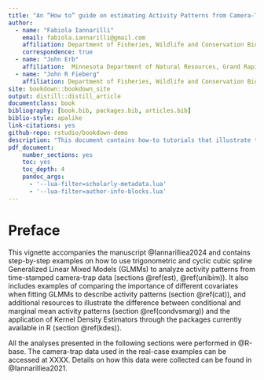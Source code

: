 ```yaml
--- 
title: "An “How to” guide on estimating Activity Patterns from Camera-Trap Data using a Hierarchical Modeling approach:\n tutorials"
author: 
  - name: "Fabiola Iannarilli"
    email: fabiola.iannarilli@gmail.com
    affiliation: Department of Fisheries, Wildlife and Conservation Biology, St. Paul, Minnesota, USA
    correspondence: true
  - name: "John Erb"
    affiliation:  Minnesota Department of Natural Resources, Grand Rapids, Minnesota, USA
  - name: "John R Fieberg"
    affiliation: Department of Fisheries, Wildlife and Conservation Biology, St. Paul, Minnesota, USA
site: bookdown::bookdown_site
output: distill::distill_article
documentclass: book
bibliography: [book.bib, packages.bib, articles.bib]
biblio-style: apalike
link-citations: yes
github-repo: rstudio/bookdown-demo
description: "This document contains how-to tutorials that illustrate the use of hierarchical models for the analysis of activity patterns. It accompanies the manuscript Iannarilli et al. 202?."
pdf_document: 
    number_sections: yes
    toc: yes
    toc_depth: 4
    pandoc_args:
      - '--lua-filter=scholarly-metadata.lua'
      - '--lua-filter=author-info-blocks.lua'
---
```


# Preface {#preface}

This vignette accompanies the manuscript @Iannarilliea2024 and contains step-by-step examples on how to use trigonometric and cyclic cubic spline Generalized Linear Mixed Models (GLMMs) to analyze activity patterns from time-stamped camera-trap data (sections \@ref(est), \@ref(unibim)). It also includes examples of comparing the importance of different covariates when fitting GLMMs to describe activity patterns (section \@ref(cat)), and additional resources to illustrate the difference between conditional and marginal mean activity patterns (section \@ref(condvsmarg)) and the application of Kernel Density Estimators through the packages currently available in R (section \@ref(kdes)).

All the analyses presented in the following sections were performed in @R-base. The camera-trap data used in the real-case examples can be accessed at XXXX. Details on how this data were collected can be found in @Iannarilliea2021.
